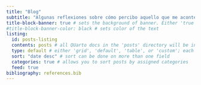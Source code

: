 ```yaml
---
title: "Blog"
subtitle: "Algunas reflexiones sobre cómo percibo aquello que me acontece, explorando temas de manera lúdica y progresiva, sin pausa pero sin prisas."
title-block-banner: true # sets the background of banner. Either 'true', an image, or a color. 
#title-block-banner-color: black # sets color of the text
listing:
  id: posts-listing
  contents: posts # all QUarto docs in the 'posts' directory will be included on your listing page
  type: default # either 'grid', 'default', 'table', or 'custom'; each type has its own set of yaml options to include
  sort: "date desc" # sort can be done on more than one field
  categories: true # allows you to sort posts by assigned categories
  feed: true
bibliography: references.bib
---
```

:::{#posts-listing}
:::
